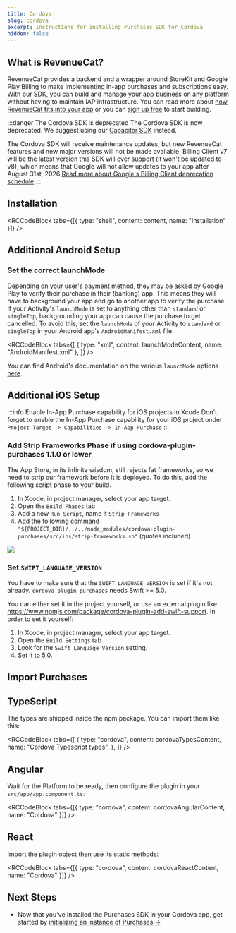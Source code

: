 ```yaml
---
title: Cordova
slug: cordova
excerpt: Instructions for installing Purchases SDK for Cordova
hidden: false
---
```


## What is RevenueCat?

RevenueCat provides a backend and a wrapper around StoreKit and Google Play Billing to make implementing in-app purchases and subscriptions easy. With our SDK, you can build and manage your app business on any platform without having to maintain IAP infrastructure. You can read more about [how RevenueCat fits into your app](https://www.revenuecat.com/blog/growth/where-does-revenuecat-fit-in-your-app/) or you can [sign up free](https://app.revenuecat.com/signup) to start building.

:::danger The Cordova SDK is deprecated
The Cordova SDK is now deprecated. We suggest using our [Capacitor SDK](/getting-started/installation/capacitor) instead.

The Cordova SDK will receive maintenance updates, but new RevenueCat features and new major versions will not be made available. Billing Client v7 will be the latest version this SDK will ever support (it won't be updated to v8), which means that Google will not allow updates to your app after August 31st, 2026 [Read more about Google's Billing Client deprecation schedule](https://developer.android.com/google/play/billing/deprecation-faq)
:::

## Installation


<RCCodeBlock
  tabs={[{ type: "shell", content: content, name: "Installation" }]}
/>

## Additional Android Setup

### Set the correct launchMode

Depending on your user's payment method, they may be asked by Google Play to verify their purchase in their (banking) app. This means they will have to background your app and go to another app to verify the purchase. If your Activity's `launchMode` is set to anything other than `standard` or `singleTop`, backgrounding your app can cause the purchase to get cancelled. To avoid this, set the `launchMode` of your Activity to `standard` or `singleTop` in your Android app's `AndroidManifest.xml` file:


<RCCodeBlock
  tabs={[
    { type: "xml", content: launchModeContent, name: "AndroidManifest.xml" },
  ]}
/>

You can find Android's documentation on the various `launchMode` options [here](https://developer.android.com/guide/topics/manifest/activity-element#lmode).

## Additional iOS Setup

:::info Enable In-App Purchase capability for iOS projects in Xcode
Don't forget to enable the In-App Purchase capability for your iOS project under `Project Target -> Capabilities -> In-App Purchase`
:::

### Add Strip Frameworks Phase if using cordova-plugin-purchases 1.1.0 or lower

The App Store, in its infinite wisdom, still rejects fat frameworks, so we need to strip our framework before it is deployed. To do this, add the following script phase to your build.

1. In Xcode, in project manager, select your app target.
2. Open the `Build Phases` tab
3. Add a new `Run Script`, name it `Strip Frameworks`
4. Add the following command `"${PROJECT_DIR}/../../node_modules/cordova-plugin-purchases/src/ios/strip-frameworks.sh"` (quotes included)

![](/docs_images/sdk/cordova/strip-frameworks.gif)

### Set `SWIFT_LANGUAGE_VERSION`

You have to make sure that the `SWIFT_LANGUAGE_VERSION` is set if it's not already. `cordova-plugin-purchases` needs Swift >= 5.0.

You can either set it in the project yourself, or use an external plugin like https://www.npmjs.com/package/cordova-plugin-add-swift-support.
In order to set it yourself:

1. In Xcode, in project manager, select your app target.
2. Open the `Build Settings` tab
3. Look for the `Swift Language Version` setting.
4. Set it to 5.0.

## Import Purchases

## TypeScript

The types are shipped inside the npm package. You can import them like this:


<RCCodeBlock
  tabs={[
    {
      type: "cordova",
      content: cordovaTypesContent,
      name: "Cordova Typescript types",
    },
  ]}
/>

## Angular

Wait for the Platform to be ready, then configure the plugin in your `src/app/app.component.ts`:


<RCCodeBlock
  tabs={[{ type: "cordova", content: cordovaAngularContent, name: "Cordova" }]}
/>

## React

Import the plugin object then use its static methods:


<RCCodeBlock
  tabs={[{ type: "cordova", content: cordovaReactContent, name: "Cordova" }]}
/>

## Next Steps

- Now that you've installed the Purchases SDK in your Cordova app, get started by [initializing an instance of Purchases →](/getting-started/quickstart#4-using-revenuecats-purchases-sdk)
